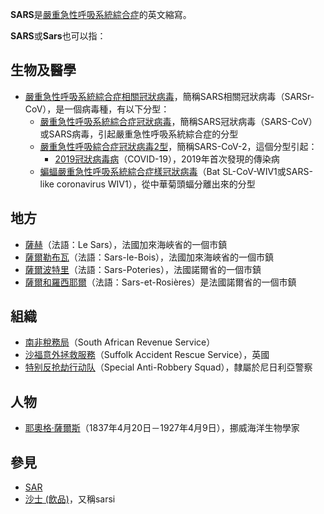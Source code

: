 {{noteTA|G1=UK_Places|G2=ME}}
'''SARS'''是[[嚴重急性呼吸系統綜合症|嚴重急性呼吸系統綜合症]]的英文縮寫。

'''SARS'''或'''Sars'''也可以指：

== 生物及醫學 ==
* [[嚴重急性呼吸系統綜合症相關冠狀病毒|嚴重急性呼吸系統綜合症相關冠狀病毒]]，簡稱SARS相關冠狀病毒（SARSr-CoV），是一個病毒種，有以下分型：
** [[嚴重急性呼吸系統綜合症冠狀病毒|嚴重急性呼吸系統綜合症冠狀病毒]]，簡稱SARS冠狀病毒（SARS-CoV）或SARS病毒，引起嚴重急性呼吸系統綜合症的分型
** [[嚴重急性呼吸綜合症冠狀病毒2型|嚴重急性呼吸綜合症冠狀病毒2型]]，簡稱SARS-CoV-2，這個分型引起：
*** [[2019冠狀病毒病|2019冠狀病毒病]]（COVID-19），2019年首次發現的傳染病
** [[蝙蝠嚴重急性呼吸系統綜合症樣冠狀病毒|蝙蝠嚴重急性呼吸系統綜合症樣冠狀病毒]]（Bat SL-CoV-WIV1或SARS-like coronavirus WIV1），從中華菊頭蝠分離出來的分型

== 地方 ==
* [[薩赫|薩赫]]（法語：Le Sars），法國加來海峽省的一個市鎮
* [[薩爾勒布瓦|薩爾勒布瓦]]（法語：Sars-le-Bois），法國加來海峽省的一個市鎮
* [[薩爾波特里|薩爾波特里]]（法語：Sars-Poteries），法國諾爾省的一個市鎮
* [[薩爾和羅西耶爾|薩爾和羅西耶爾]]（法語：Sars-et-Rosières）是法國諾爾省的一個市鎮

== 組織 ==
* [[南非稅務局|南非稅務局]]（South African Revenue Service）
* [[沙福意外拯救服務|沙福意外拯救服務]]（Suffolk Accident Rescue Service），英國
* [[特别反抢劫行动队|特别反抢劫行动队]]（Special Anti-Robbery Squad），隸屬於尼日利亞警察

== 人物 ==
* [[耶奧格·薩爾斯|耶奧格·薩爾斯]]（1837年4月20日－1927年4月9日），挪威海洋生物學家

== 參見 ==
* [[SAR|SAR]]
* [[沙士_(飲品)|沙士 (飲品)]]，又稱sarsi

{{消歧義|Cat=四字拉丁字母縮寫消歧義}}